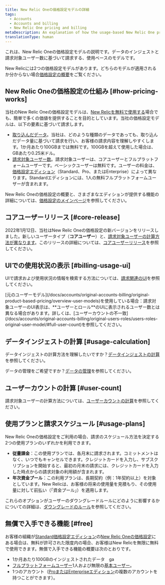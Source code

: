 ```yaml
---
title: New Relic Oneの価格設定モデルの詳細
tags:
  - Accounts
  - Accounts and billing
  - New Relic One pricing and billing
metaDescription: An explanation of how the usage-based New Relic One pricing model works.
translationType: human
---
```


これは、New Relic Oneの価格設定モデルの説明です。データのインジェストと請求対象ユーザー数に基づいて請求する、使用ベースのモデルです。

New Relicには2つの価格設定モデルがあります。どちらのモデルが適用されるか分からない場合[価格設定の概要](/docs/accounts/original-accounts-billing/original-product-based-pricing/overview-changes-pricing-user-model)をご覧ください。

## New Relic Oneの価格設定の仕組み [#how-pricing-works]

当社のNew Relic Oneの価格設定モデルは、[New Relicを無料で使用する](#free)場合でも、簡単で多くの価値を提供することを目的としています。当社の価格設定モデルは、以下の要素に基づいて請求します。

* [取り込んだデータ](/docs/accounts/accounts-billing/new-relic-one-pricing-billing/data-ingest-billing)。当社は、どのような種類のデータであっても、取り込んだデータ量に基づいて請求を行い、お客様の請求内容を理解しやすくします。1か月あたり100GBまでは無料です。100GBを超えて使用した場合は、GBあたり0.25米ドル。
* [請求対象ユーザー数](/docs/accounts/accounts-billing/new-relic-one-pricing-billing/user-count-billing)。請求対象ユーザーは、コアユーザーとフルプラットフォームユーザーです。ベーシックユーザーは無料です。ユーザーの料金は、[価格設定エディション](https://newrelic.com/pricing)（Standard、Pro、またはEnterprise）によって異なります。Standardエディションには、1人の無料フルプラットフォームユーザーが含まれます。

New Relic Oneの価格設定の概要と、さまざまなエディションが提供する機能の詳細については、[価格設定のメインページ](https://newrelic.com/pricing)を参照してください。

## コアユーザーリリース [#core-release]

2022年1月12日、当社はNew Relic Oneの価格設定の新バージョンをリリースしました。新しいユーザータイプ（**コアユーザー**）と、[請求対象ユーザーの計算方法が異なります](/docs/accounts/accounts-billing/new-relic-one-pricing-billing/user-count-billing)。このリリースの詳細については、[コアユーザーリリース](/docs/accounts/accounts-billing/new-relic-one-pricing-billing/core-users-release)を参照してください。

## UIでの使用状況の表示 [#billing-usage-ui]

UIで請求および使用状況の情報を検索する方法については、[請求関連のUI](/docs/accounts/accounts-billing/general-account-settings/introduction-account-settings)を参照してください。

<Callout variant="important">
  [元のユーザーモデル](/docs/accounts/original-accounts-billing/original-product-based-pricing/overview-user-models)を使用している場合：請求対象ユーザーのUI表示は、**ユーザーとロール**のUIに表示されるユーザー数とは異なる場合があります。詳しくは、[ユーザーカウントの不一致](/docs/accounts/original-accounts-billing/original-users-roles/users-roles-original-user-model/#full-user-count)を参照してください。
</Callout>

## データインジェストの計算 [#usage-calculation]

データインジェストの計算方法を理解したいですか？[データインジェストの計算](/docs/accounts/accounts-billing/new-relic-one-pricing-billing/data-ingest-billing)を参照してください。

データの管理をご希望ですか？[データの管理](/docs/data-apis/manage-data/manage-data-coming-new-relic)を参照してください。

## ユーザーカウントの計算 [#user-count]

請求対象ユーザーの計算方法については、[ユーザーカウントの計算](/docs/accounts/accounts-billing/new-relic-one-pricing-billing/user-count-billing)を参照してください。

## 使用プランと請求スケジュール [#usage-plans]

New Relic Oneの価格設定をご利用の場合、請求のスケジュール方法を決定する2つの使用プランのいずれかを利用できます。

* **従量課金**：この使用プランでは、各月末に請求されます。コミットメントはなく、いつでもキャンセルできます。クレジットカードを入力し、サブスクリプションを開始すると、最初の月末の請求には、クレジットカードを入力した時点からの請求対象の利用額が含まれます。
* **年次資金プール**：この利用プランは、長期契約（例：1年契約以上）を対象としています。New Relicは、お客様の将来の使用量を見積もり、その使用量に対して前払い（「資金プール」）を適用します。

これらのオプションがユーザーのダウングレードルールにどのように影響するかについての詳細は、[ダウングレードのルール](/docs/accounts/accounts-billing/new-relic-one-pricing-billing/user-count-billing#user-downgrade-rules)を参照してください。

## 無償で入手できる機能 [#free]

お客様の組織が[Standard価格設定エディション](#how-pricing-works)の[New Relic Oneの価格設定](https://newrelic.com/pricing)にある場合は、無料が許可された限度内の場合、お客様はNew Relicを無限に無料で使用できます。無償で入手できる機能の概要は次のとおりです。

* 1か月あたり100GBのインジェストされたデータ　ga
* [フルプラットフォームユーザー](/docs/accounts/accounts-billing/new-relic-one-user-management/user-type)1人および無限の[基本ユーザー](/docs/accounts/accounts-billing/new-relic-one-user-management/user-type)。
* 1つのアカウント（[ProまたはEnterpriseエディション](https://newrelic.com/pricing)の複数のアカウントを持つことができます）。